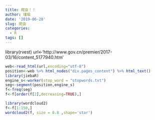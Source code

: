 ```yaml
---
title: 爬虫！！
author: 瑾瑜
date: '2019-06-28'
slug: 爬虫
categories:
  - R
tags: []
---
```


library(rvest)
url<-'http://www.gov.cn/premier/2017-03/16/content_5177940.htm'
```r
web<-read_html(url,encoding="utf-8")
position<-web %>% html_nodes("div.pages_content") %>% html_text()
library(jiebaR)
engine_s<-worker(stop_word = "stopwords.txt")
seg<-segment(position,engine_s)
f<-freq(seg)
f<-f[order(f[2],decreasing=TRUE),]

library(wordcloud2)
f<-f[1:150,] 
wordcloud2(f, size = 0.8 ,shape='star')
```

